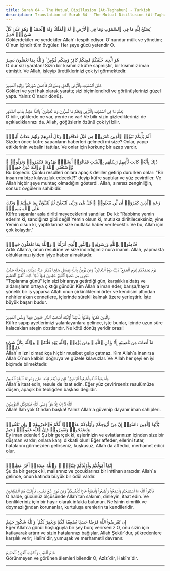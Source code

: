 ```yaml
---
title: Surah 64 - The Mutual Disillusion (At-Taghabun) - Turkish
description: Translation of Surah 64 - The Mutual Disillusion (At-Taghabun) in Turkish
---
```





<Aside type="quran" title="1">
يُسَبِّحُ لِلَّهِ مَا فِى ٱلسَّمَٰوَٰتِ وَمَا فِى ٱلْأَرْضِ ۖ لَهُ ٱلْمُلْكُ وَلَهُ ٱلْحَمْدُ ۖ وَهُوَ عَلَىٰ كُلِّ شَىْءٍۢ قَدِيرٌ
</Aside>

<Aside type="reference" title="1">
Göklerdekiler ve yerdekiler Allah´ı tespih ediyor. O´nundur mülk ve yönetim; O´nun içindir tüm övgüler. Her şeye gücü yetendir O.
</Aside>

---

<Aside type="quran" title="2">
هُوَ ٱلَّذِى خَلَقَكُمْ فَمِنكُمْ كَافِرٌۭ وَمِنكُم مُّؤْمِنٌۭ ۚ وَٱللَّهُ بِمَا تَعْمَلُونَ بَصِيرٌ
</Aside>

<Aside type="reference" title="2">
O´dur sizi yaratan! Sizin bir kısmınız küfre sapmıştır, bir kısmınız iman etmiştir. Ve Allah, işleyip ürettiklerinizi çok iyi görmektedir.
</Aside>

---

<Aside type="quran" title="3">
خَلَقَ ٱلسَّمَٰوَٰتِ وَٱلْأَرْضَ بِٱلْحَقِّ وَصَوَّرَكُمْ فَأَحْسَنَ صُوَرَكُمْ ۖ وَإِلَيْهِ ٱلْمَصِيرُ
</Aside>

<Aside type="reference" title="3">
Gökleri ve yeri hak olarak yarattı; sizi biçimlendirdi ve görünüşlerinizi güzel yaptı. Yalnız O´nadır dönüş.
</Aside>

---

<Aside type="quran" title="4">
يَعْلَمُ مَا فِى ٱلسَّمَٰوَٰتِ وَٱلْأَرْضِ وَيَعْلَمُ مَا تُسِرُّونَ وَمَا تُعْلِنُونَ ۚ وَٱللَّهُ عَلِيمٌۢ بِذَاتِ ٱلصُّدُورِ
</Aside>

<Aside type="reference" title="4">
O bilir, göklerde ne var, yerde ne var! Ve bilir sizin gizlediklerinizi de açıkladıklarınızı da. Allah, göğüslerin özünü çok iyi bilir.
</Aside>

---

<Aside type="quran" title="5">
أَلَمْ يَأْتِكُمْ نَبَؤُا۟ ٱلَّذِينَ كَفَرُوا۟ مِن قَبْلُ فَذَاقُوا۟ وَبَالَ أَمْرِهِمْ وَلَهُمْ عَذَابٌ أَلِيمٌۭ
</Aside>

<Aside type="reference" title="5">
Sizden önce küfre sapanların haberleri gelmedi mi size? Onlar, yapıp ettiklerinin vebalini tattılar. Ve onlar için korkunç bir azap vardır.
</Aside>

---

<Aside type="quran" title="6">
ذَٰلِكَ بِأَنَّهُۥ كَانَت تَّأْتِيهِمْ رُسُلُهُم بِٱلْبَيِّنَٰتِ فَقَالُوٓا۟ أَبَشَرٌۭ يَهْدُونَنَا فَكَفَرُوا۟ وَتَوَلَّوا۟ ۚ وَّٱسْتَغْنَى ٱللَّهُ ۚ وَٱللَّهُ غَنِىٌّ حَمِيدٌۭ
</Aside>

<Aside type="reference" title="6">
Bu böyledir. Çünkü resulleri onlara apaçık deliller getirip dururken onlar: "Bir insan mı bize kılavuzluk edecek?!" deyip küfre saptılar ve yüz çevirdiler. Ve Allah hiçbir şeye muhtaç olmadığını gösterdi. Allah, sınırsız zenginliğin, sonsuz övgülerin sahibidir.
</Aside>

---

<Aside type="quran" title="7">
زَعَمَ ٱلَّذِينَ كَفَرُوٓا۟ أَن لَّن يُبْعَثُوا۟ ۚ قُلْ بَلَىٰ وَرَبِّى لَتُبْعَثُنَّ ثُمَّ لَتُنَبَّؤُنَّ بِمَا عَمِلْتُمْ ۚ وَذَٰلِكَ عَلَى ٱللَّهِ يَسِيرٌۭ
</Aside>

<Aside type="reference" title="7">
Küfre sapanlar asla diriltilmeyeceklerini sandılar. De ki: "Rabbime yemin ederim ki, sandığınız gibi değil! Yemin olsun ki, mutlaka diriltileceksiniz; yine Yemin olsun ki, yaptıklarınız size mutlaka haber verilecektir. Ve bu, Allah için çok kolaydır."
</Aside>

---

<Aside type="quran" title="8">
فَـَٔامِنُوا۟ بِٱللَّهِ وَرَسُولِهِۦ وَٱلنُّورِ ٱلَّذِىٓ أَنزَلْنَا ۚ وَٱللَّهُ بِمَا تَعْمَلُونَ خَبِيرٌۭ
</Aside>

<Aside type="reference" title="8">
Artık Allah´a, onun resulüne ve size indirdiğimiz nura inanın. Allah, yapmakta olduklarınızı iyiden iyiye haber almaktadır.
</Aside>

---

<Aside type="quran" title="9">
يَوْمَ يَجْمَعُكُمْ لِيَوْمِ ٱلْجَمْعِ ۖ ذَٰلِكَ يَوْمُ ٱلتَّغَابُنِ ۗ وَمَن يُؤْمِنۢ بِٱللَّهِ وَيَعْمَلْ صَٰلِحًۭا يُكَفِّرْ عَنْهُ سَيِّـَٔاتِهِۦ وَيُدْخِلْهُ جَنَّٰتٍۢ تَجْرِى مِن تَحْتِهَا ٱلْأَنْهَٰرُ خَٰلِدِينَ فِيهَآ أَبَدًۭا ۚ ذَٰلِكَ ٱلْفَوْزُ ٱلْعَظِيمُ
</Aside>

<Aside type="reference" title="9">
"Toplanma günü" için sizi bir araya getirdiği gün, karşılıklı aldatış ve aldanışların ortaya çıktığı gündür. Kim Allah´a iman eder, barışa/hayra yönelik bir iş yaparsa Allah onun çirkinliklerini örter ve kendisini altından nehirler akan cennetlere, içlerinde sürekli kalmak üzere yerleştirir. İşte büyük başarı budur.
</Aside>

---

<Aside type="quran" title="10">
وَٱلَّذِينَ كَفَرُوا۟ وَكَذَّبُوا۟ بِـَٔايَٰتِنَآ أُو۟لَٰٓئِكَ أَصْحَٰبُ ٱلنَّارِ خَٰلِدِينَ فِيهَا ۖ وَبِئْسَ ٱلْمَصِيرُ
</Aside>

<Aside type="reference" title="10">
Küfre sapıp ayetlerimizi yalanlayanlara gelince, işte bunlar, içinde uzun süre kalacakları ateşin dostlarıdır. Ne kötü dönüş yeridir orası!
</Aside>

---

<Aside type="quran" title="11">
مَآ أَصَابَ مِن مُّصِيبَةٍ إِلَّا بِإِذْنِ ٱللَّهِ ۗ وَمَن يُؤْمِنۢ بِٱللَّهِ يَهْدِ قَلْبَهُۥ ۚ وَٱللَّهُ بِكُلِّ شَىْءٍ عَلِيمٌۭ
</Aside>

<Aside type="reference" title="11">
Allah´ın izni olmadıkça hiçbir musibet gelip çatmaz. Kim Allah´a inanırsa Allah O´nun kalbini doğruya ve güzele kılavuzlar. Ve Allah her şeyi en iyi biçimde bilmektedir.
</Aside>

---

<Aside type="quran" title="12">
وَأَطِيعُوا۟ ٱللَّهَ وَأَطِيعُوا۟ ٱلرَّسُولَ ۚ فَإِن تَوَلَّيْتُمْ فَإِنَّمَا عَلَىٰ رَسُولِنَا ٱلْبَلَٰغُ ٱلْمُبِينُ
</Aside>

<Aside type="reference" title="12">
Allah´a itaat edin, resule de itaat edin. Eğer yüz çevirirseniz resulümüze düşen, apaçık bir tebliğden başkası değildir.
</Aside>

---

<Aside type="quran" title="13">
ٱللَّهُ لَآ إِلَٰهَ إِلَّا هُوَ ۚ وَعَلَى ٱللَّهِ فَلْيَتَوَكَّلِ ٱلْمُؤْمِنُونَ
</Aside>

<Aside type="reference" title="13">
Allah! İlah yok O´ndan başka! Yalnız Allah´a güvenip dayanır iman sahipleri.
</Aside>

---

<Aside type="quran" title="14">
يَٰٓأَيُّهَا ٱلَّذِينَ ءَامَنُوٓا۟ إِنَّ مِنْ أَزْوَٰجِكُمْ وَأَوْلَٰدِكُمْ عَدُوًّۭا لَّكُمْ فَٱحْذَرُوهُمْ ۚ وَإِن تَعْفُوا۟ وَتَصْفَحُوا۟ وَتَغْفِرُوا۟ فَإِنَّ ٱللَّهَ غَفُورٌۭ رَّحِيمٌ
</Aside>

<Aside type="reference" title="14">
Ey iman edenler! Şu bir gerçek ki, eşlerinizin ve evlatlarınızın içinden size bir düşman vardır; onlara karşı dikkatli olun! Eğer affeder, ellerini tutar, hatalarını görmezden gelirseniz, kuşkusuz, Allah da affedici, merhamet edici olur.
</Aside>

---

<Aside type="quran" title="15">
إِنَّمَآ أَمْوَٰلُكُمْ وَأَوْلَٰدُكُمْ فِتْنَةٌۭ ۚ وَٱللَّهُ عِندَهُۥٓ أَجْرٌ عَظِيمٌۭ
</Aside>

<Aside type="reference" title="15">
Şu da bir gerçek ki, mallarınız ve çocuklarınız bir imtihan aracıdır. Allah´a gelince, onun katında büyük bir ödül vardır.
</Aside>

---

<Aside type="quran" title="16">
فَٱتَّقُوا۟ ٱللَّهَ مَا ٱسْتَطَعْتُمْ وَٱسْمَعُوا۟ وَأَطِيعُوا۟ وَأَنفِقُوا۟ خَيْرًۭا لِّأَنفُسِكُمْ ۗ وَمَن يُوقَ شُحَّ نَفْسِهِۦ فَأُو۟لَٰٓئِكَ هُمُ ٱلْمُفْلِحُونَ
</Aside>

<Aside type="reference" title="16">
O halde, gücünüz ölçüsünde Allah´tan sakının, dinleyin, itaat edin. Ve benlikleriniz için bir hayır olarak infakta bulunun. Nefsinin cimrilik ve doymazlığından korunanlar, kurtuluşa erenlerin ta kendileridir.
</Aside>

---

<Aside type="quran" title="17">
إِن تُقْرِضُوا۟ ٱللَّهَ قَرْضًا حَسَنًۭا يُضَٰعِفْهُ لَكُمْ وَيَغْفِرْ لَكُمْ ۚ وَٱللَّهُ شَكُورٌ حَلِيمٌ
</Aside>

<Aside type="reference" title="17">
Eğer Allah´a gönül hoşluğuyla bir şey borç verirseniz O, onu sizin için katlayarak artırır ve sizin hatalarınızı bağışlar. Allah Şekûr´dur, şükredenlere karşılık verir; Halîm´dir, yumuşak ve merhametli davranır.
</Aside>

---

<Aside type="quran" title="18">
عَٰلِمُ ٱلْغَيْبِ وَٱلشَّهَٰدَةِ ٱلْعَزِيزُ ٱلْحَكِيمُ
</Aside>

<Aside type="reference" title="18">
Görünmeyen ve görünen âlemleri bilendir O; Azîz´dir, Hakîm´dir.
</Aside>

---
